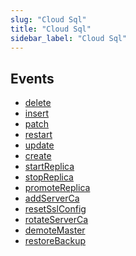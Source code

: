 ```yaml
---
slug: "Cloud Sql"
title: "Cloud Sql"
sidebar_label: "Cloud Sql"
---
```


## Events

- [delete](/gcp/threats/cloudsql/rules/delete)
- [insert](/gcp/threats/cloudsql/rules/insert)
- [patch](/gcp/threats/cloudsql/rules/patch)
- [restart](/gcp/threats/cloudsql/rules/restart)
- [update](/gcp/threats/cloudsql/rules/update)
- [create](/gcp/threats/cloudsql/rules/create)
- [startReplica](/gcp/threats/cloudsql/rules/startreplica)
- [stopReplica](/gcp/threats/cloudsql/rules/stopreplica)
- [promoteReplica](/gcp/threats/cloudsql/rules/promotereplica)
- [addServerCa](/gcp/threats/cloudsql/rules/addserverca)
- [resetSslConfig](/gcp/threats/cloudsql/rules/resetsslconfig)
- [rotateServerCa](/gcp/threats/cloudsql/rules/rotateserverca)
- [demoteMaster](/gcp/threats/cloudsql/rules/demotemaster)
- [restoreBackup](/gcp/threats/cloudsql/rules/restorebackup)
